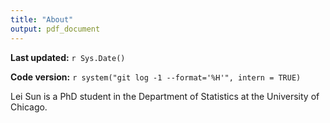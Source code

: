 ```yaml
---
title: "About"
output: pdf_document
---
```


**Last updated:** `r Sys.Date()`

**Code version:** `r system("git log -1 --format='%H'", intern = TRUE)`

Lei Sun is a PhD student in the Department of Statistics at the University of Chicago.

